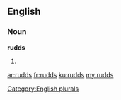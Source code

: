 ==English==

===Noun===
'''rudds'''

# {{plural of|rudd}}

[[Category:English plurals]]

[[ar:rudds]]
[[fr:rudds]]
[[ku:rudds]]
[[my:rudds]]